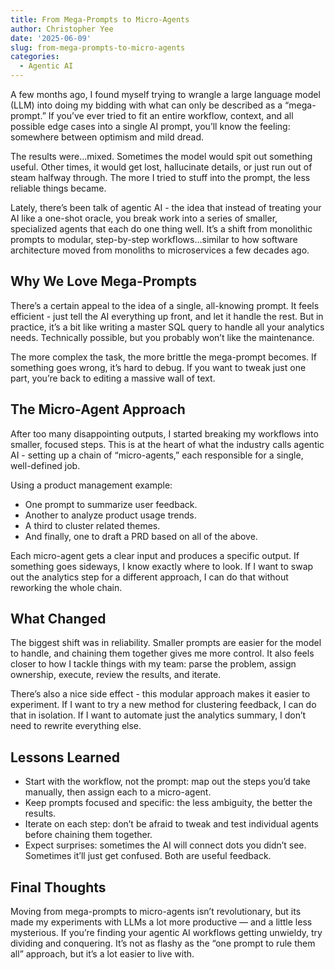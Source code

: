 ```yaml
---
title: From Mega-Prompts to Micro-Agents
author: Christopher Yee
date: '2025-06-09'
slug: from-mega-prompts-to-micro-agents
categories:
  - Agentic AI
---
```


A few months ago, I found myself trying to wrangle a large language model (LLM) into doing my bidding with what can only be described as a “mega-prompt.” If you’ve ever tried to fit an entire workflow, context, and all possible edge cases into a single AI prompt, you’ll know the feeling: somewhere between optimism and mild dread.

The results were...mixed. Sometimes the model would spit out something useful. Other times, it would get lost, hallucinate details, or just run out of steam halfway through. The more I tried to stuff into the prompt, the less reliable things became.

Lately, there’s been talk of agentic AI - the idea that instead of treating your AI like a one-shot oracle, you break work into a series of smaller, specialized agents that each do one thing well. It’s a shift from monolithic prompts to modular, step-by-step workflows...similar to how software architecture moved from monoliths to microservices a few decades ago.

## Why We Love Mega-Prompts

There’s a certain appeal to the idea of a single, all-knowing prompt. It feels efficient - just tell the AI everything up front, and let it handle the rest. But in practice, it’s a bit like writing a master SQL query to handle all your analytics needs. Technically possible, but you probably won’t like the maintenance.

The more complex the task, the more brittle the mega-prompt becomes. If something goes wrong, it’s hard to debug. If you want to tweak just one part, you’re back to editing a massive wall of text.

## The Micro-Agent Approach

After too many disappointing outputs, I started breaking my workflows into smaller, focused steps. This is at the heart of what the industry calls agentic AI - setting up a chain of “micro-agents,” each responsible for a single, well-defined job.

Using a product management example: 

* One prompt to summarize user feedback.
* Another to analyze product usage trends.
* A third to cluster related themes.
* And finally, one to draft a PRD based on all of the above.

Each micro-agent gets a clear input and produces a specific output. If something goes sideways, I know exactly where to look. If I want to swap out the analytics step for a different approach, I can do that without reworking the whole chain.

## What Changed

The biggest shift was in reliability. Smaller prompts are easier for the model to handle, and chaining them together gives me more control. It also feels closer to how I tackle things with my team: parse the problem, assign ownership, execute, review the results, and iterate.

There’s also a nice side effect - this modular approach makes it easier to experiment. If I want to try a new method for clustering feedback, I can do that in isolation. If I want to automate just the analytics summary, I don’t need to rewrite everything else.

## Lessons Learned

- Start with the workflow, not the prompt: map out the steps you’d take manually, then assign each to a micro-agent.
- Keep prompts focused and specific: the less ambiguity, the better the results.
- Iterate on each step: don't be afraid to tweak and test individual agents before chaining them together.
- Expect surprises: sometimes the AI will connect dots you didn’t see. Sometimes it’ll just get confused. Both are useful feedback.

## Final Thoughts

Moving from mega-prompts to micro-agents isn’t revolutionary, but its made my experiments with LLMs a lot more productive — and a little less mysterious. If you’re finding your agentic AI workflows getting unwieldy, try dividing and conquering. It’s not as flashy as the “one prompt to rule them all” approach, but it’s a lot easier to live with.
